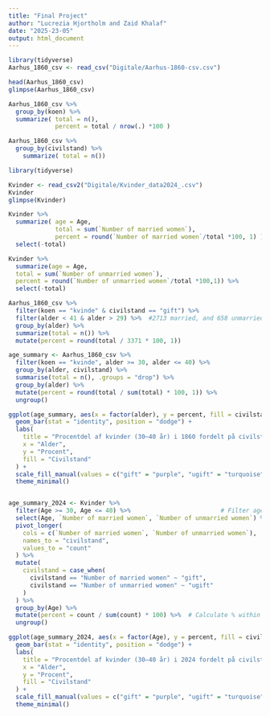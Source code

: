 ---
title: "Final Project"
author: "Lucrezia Hjortholm and Zaid Khalaf"
date: "2025-23-05"
output: html_document
---

```{r setup, include=FALSE}
library(tidyverse)
Aarhus_1860_csv <- read_csv("Digitale/Aarhus-1860-csv.csv")

head(Aarhus_1860_csv)
glimpse(Aarhus_1860_csv)
```


```{r}
Aarhus_1860_csv %>% 
  group_by(koen) %>% 
  summarize( total = n(),
             percent = total / nrow(.) *100 )
```

```{r}
Aarhus_1860_csv %>% 
  group_by(civilstand) %>% 
    summarize( total = n())

```


```{r setup, include=FALSE}
library(tidyverse)

Kvinder <- read_csv2("Digitale/Kvinder_data2024_.csv")
Kvinder
glimpse(Kvinder)
```


```{r}
Kvinder %>% 
  summarize( age = Age,
             total = sum(`Number of married women`),
             percent = round(`Number of married women`/total *100, 1) ) %>% 
  select(-total)
```

```{r}
Kvinder %>% 
  summarize(age = Age,
  total = sum(`Number of unmarried women`),
  percent = round(`Number of unmarried women`/total *100,1)) %>% 
  select(-total)
```


```{r}
Aarhus_1860_csv %>% 
  filter(koen == "kvinde" & civilstand == "gift") %>%
  filter(alder < 41 & alder > 29) %>%  #2713 married, and 658 unmarried
  group_by(alder) %>% 
  summarize(total = n()) %>%
  mutate(percent = round(total / 3371 * 100, 1))

```
```{r}
age_summary <- Aarhus_1860_csv %>%
  filter(koen == "kvinde", alder >= 30, alder <= 40) %>%
  group_by(alder, civilstand) %>%
  summarise(total = n(), .groups = "drop") %>%
  group_by(alder) %>%
  mutate(percent = round(total / sum(total) * 100, 1)) %>%
  ungroup()
```


```{r pressure, echo=TRUE}

ggplot(age_summary, aes(x = factor(alder), y = percent, fill = civilstand)) +
  geom_bar(stat = "identity", position = "dodge") +
  labs(
    title = "Procentdel af kvinder (30–40 år) i 1860 fordelt på civilstand",
    x = "Alder",
    y = "Procent",
    fill = "Civilstand"
  ) +
  scale_fill_manual(values = c("gift" = "purple", "ugift" = "turquoise")) +
  theme_minimal()



```


```{r}
age_summary_2024 <- Kvinder %>%
  filter(Age >= 30, Age <= 40) %>%                         # Filter age 30-40
  select(Age, `Number of married women`, `Number of unmarried women`) %>%  
  pivot_longer(
    cols = c(`Number of married women`, `Number of unmarried women`),  # Pivot to long format
    names_to = "civilstand",
    values_to = "count"
  ) %>%
  mutate(
    civilstand = case_when(
      civilstand == "Number of married women" ~ "gift",
      civilstand == "Number of unmarried women" ~ "ugift"
    )
  ) %>%
  group_by(Age) %>%
  mutate(percent = count / sum(count) * 100) %>%  # Calculate % within each age
  ungroup()
```



```{r}
ggplot(age_summary_2024, aes(x = factor(Age), y = percent, fill = civilstand)) +
  geom_bar(stat = "identity", position = "dodge") +
  labs(
    title = "Procentdel af kvinder (30–40 år) i 2024 fordelt på civilstand",
    x = "Alder",
    y = "Procent",
    fill = "Civilstand"
  ) +
  scale_fill_manual(values = c("gift" = "purple", "ugift" = "turquoise")) +
  theme_minimal()
```
